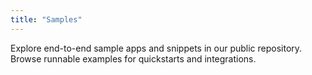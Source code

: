 ```yaml
---
title: "Samples"
---
```


<Note>
Explore end-to-end sample apps and snippets in our public repository.
</Note>

<Card title="Grid Samples on GitHub" icon="github" href="https://github.com/lightsparkdev/grid-api/tree/main/samples">
Browse runnable examples for quickstarts and integrations.
</Card>


